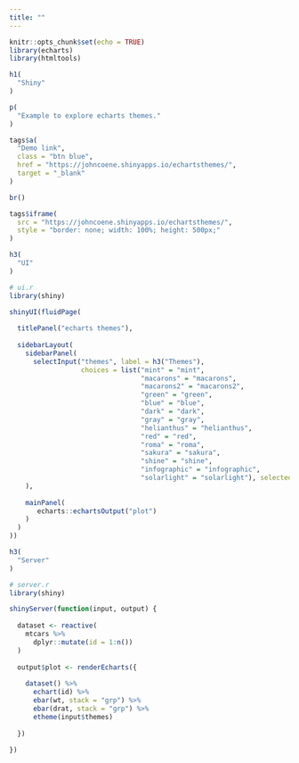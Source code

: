 ```yaml
---
title: ""
---
```


```r
knitr::opts_chunk$set(echo = TRUE)
library(echarts)
library(htmltools)
```

<main>
<div class = "container">

```r
h1(
  "Shiny"
)

p(
  "Example to explore echarts themes."
)

tags$a(
  "Demo link",
  class = "btn blue",
  href = "https://johncoene.shinyapps.io/echartsthemes/",
  target = "_blank"
)

br()

tags$iframe(
  src = "https://johncoene.shinyapps.io/echartsthemes/",
  style = "border: none; width: 100%; height: 500px;"
)

h3(
  "UI"
)
```

```r
# ui.r
library(shiny)

shinyUI(fluidPage(
  
  titlePanel("echarts themes"),
  
  sidebarLayout(
    sidebarPanel(
      selectInput("themes", label = h3("Themes"), 
                  choices = list("mint" = "mint", 
                                 "macarons" = "macarons",
                                 "macarons2" = "macarons2",
                                 "green" = "green",
                                 "blue" = "blue",
                                 "dark" = "dark",
                                 "gray" = "gray",
                                 "helianthus" = "helianthus",
                                 "red" = "red",
                                 "roma" = "roma",
                                 "sakura" = "sakura",
                                 "shine" = "shine",
                                 "infographic" = "infographic",
                                 "solarlight" = "solarlight"), selected = "macarons")
    ),
    
    mainPanel(
       echarts::echartsOutput("plot")
    )
  )
))
```

```r
h3(
  "Server"
)
```

```r
# server.r
library(shiny)

shinyServer(function(input, output) {
  
  dataset <- reactive(
    mtcars %>% 
      dplyr::mutate(id = 1:n())
  )
   
  output$plot <- renderEcharts({
    
    dataset() %>% 
      echart(id) %>% 
      ebar(wt, stack = "grp") %>% 
      ebar(drat, stack = "grp") %>% 
      etheme(input$themes)
    
  })
  
})
```

</div>
</main>
